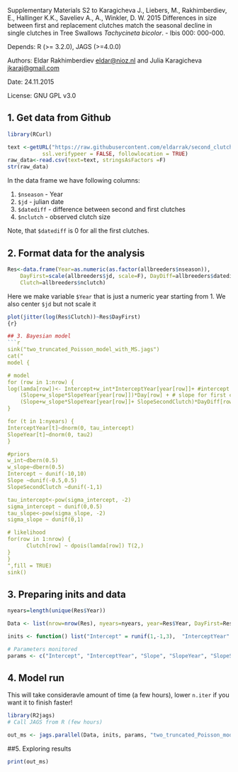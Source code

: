 <!--
%\VignetteEngine{knitr}
%\VignetteIndexEntry{Second clutch Bayesian analysis}
-->

Supplementary Materials S2 to 
Karagicheva J., Liebers, M., Rakhimberdiev, E., Hallinger K.K., Saveliev A., A., Winkler, D. W. 2015 Differences in size between first and replacement clutches match the seasonal decline in single clutches in Tree Swallows _Tachycineta bicolor_. - Ibis 000: 000-000.

Depends:  R (>= 3.2.0), JAGS (>=4.0.0)

Authors: Eldar Rakhimberdiev <eldar@nioz.nl> and Julia Karagicheva <jkaraj@gmail.com>

Date: 24.11.2015

License: GNU GPL v3.0

## 1. Get data from Github
```r
library(RCurl)

text <-getURL("https://raw.githubusercontent.com/eldarrak/second_clutch/master/raw_data.csv",
           ssl.verifypeer = FALSE, followlocation = TRUE)
raw_data<-read.csv(text=text, stringsAsFactors =F)
str(raw_data)
```
In the data frame we have following columns:

1. ```$nseason``` - Year
2. ```$jd``` - julian date
3. ```$datediff``` - difference between second and first clutches
4. ```$nclutch``` - observed clutch size

Note, that ```$datediff``` is 0 for all the first clutches.

## 2. Format data for the analysis
```r
Res<-data.frame(Year=as.numeric(as.factor(allbreeders$nseason)), 
	DayFirst=scale(allbreeders$jd, scale=F), DayDiff=allbreeders$datediff,
	Clutch=allbreeders$nclutch)
```
Here we make variable ```$Year``` that is just a numeric year starting from 1.
We also center ```$jd``` but not scale it
```r
plot(jitter(log(Res$Clutch))~Res$DayFirst)
{r}

## 3. Bayesian model
```r
sink("two_truncated_Poisson_model_with_MS.jags")
cat("
model {

# model
for (row in 1:nrow) {
log(lamda[row])<- Intercept+w_int*InterceptYear[year[row]]+ #intercept
    (Slope+w_slope*SlopeYear[year[row]])*Day[row] + # slope for first clutches
	(Slope+w_slope*SlopeYear[year[row]]+ SlopeSecondClutch)*DayDiff[row]
}

for (t in 1:nyears) {
InterceptYear[t]~dnorm(0, tau_intercept)
SlopeYear[t]~dnorm(0, tau2)
}

#priors
w_int~dbern(0.5)
w_slope~dbern(0.5)
Intercept ~ dunif(-10,10)
Slope ~dunif(-0.5,0.5)
SlopeSecondClutch ~dunif(-1,1)

tau_intercept<-pow(sigma_intercept, -2)
sigma_intercept ~ dunif(0,0.5)
tau_slope<-pow(sigma_slope, -2)
sigma_slope ~ dunif(0,1)

# likelihood
for(row in 1:nrow) {
      Clutch[row] ~ dpois(lamda[row]) T(2,)
}
}
",fill = TRUE)
sink()
```

## 3. Preparing inits and data
```r

nyears=length(unique(Res$Year))

Data <- list(nrow=nrow(Res), nyears=nyears, year=Res$Year, DayFirst=Res$DayFirst, DayDiff=Res$DayDiff, Clutch=Res$Clutch)

inits <- function() list("Intercept" = runif(1,-1,3),  "InterceptYear" = runif(nyears,-1,1), "Slope" =-runif(1,-0.5, 0.5),"SlopeYear" =runif(nyears,-1,1), "SlopeSecondClutch" =runif(1,-1,1), "sigma_intercept"=runif(1, 0,0.5), "sigma_slope"=runif(1,0,1), w_int=rbinom(1, 1, 0.5), w_slope=rbinom(1, 1, 0.5))

# Parameters monitored
params <- c("Intercept", "InterceptYear", "Slope", "SlopeYear", "SlopeSecondClutch", "sigma_intercept", "sigma_slope", "w_int", "w_slope")
```

## 4. Model run
This will take consideravle amount of time (a few hours), lower ```n.iter``` if you want it to finish faster!
```r
library(R2jags)
# Call JAGS from R (few hours)

out_ms <- jags.parallel(Data, inits, params, "two_truncated_Poisson_model_with_MS.jags", n.chains = 5, n.thin = 500, n.iter = 250000, n.burnin = 50000, working.directory = getwd())
```

##5. Exploring results

```r
print(out_ms)
```










